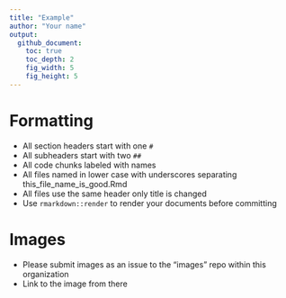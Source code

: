 ```yaml
---
title: "Example"
author: "Your name"
output:
  github_document:
    toc: true
    toc_depth: 2
    fig_width: 5
    fig_height: 5
---
```


# Formatting 

* All section headers start with one `#`
* All subheaders start with two `##`
* All code chunks labeled with names
* All files named in lower case with underscores separating this_file_name_is_good.Rmd
* All files use the same header only title is changed
* Use `rmarkdown::render` to render your documents before committing


# Images

* Please submit images as an issue to the "images" repo within this organization
* Link to the image from there





